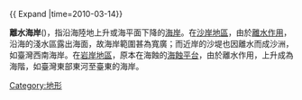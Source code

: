 {{Unreferenced|time=10-03-14}}
{{ Expand |time=2010-03-14}}

'''離水海岸'''({{lang-en|'''emergence coast'''}})，指沿海陸地上升或海平面下降的[[海岸|海岸]]。在[[沙岸|沙岸地區]]，由於[[離水作用|離水作用]]，沿海的淺水區露出海面，故海岸範圍甚為寬廣；而近岸的沙堤也因離水而成沙洲，如臺灣西南海岸。在[[沿岸|岩岸地區]]，原本在海蝕的[[海蝕平台|海蝕平台]]，由於離水作用，上升成為海階，如臺灣東部東河至臺東的海岸。

{{地理小作品}}
{{沿海地区地理}}

[[Category:地形|Category:地形]]